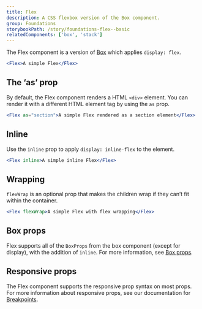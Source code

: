 ```yaml
---
title: Flex
description: A CSS flexbox version of the Box component.
group: Foundations
storybookPath: /story/foundations-flex--basic
relatedComponents: ['box', 'stack']
---
```


The Flex component is a version of [Box](/components/box) which applies `display: flex`.

```jsx live showCode
<Flex>A simple Flex</Flex>
```

## The ‘as’ prop

By default, the Flex component renders a HTML `<div>` element. You can render it with a different HTML element tag by using the `as` prop.

```jsx live showCode
<Flex as="section">A simple Flex rendered as a section element</Flex>
```

## Inline

Use the `inline` prop to apply `display: inline-flex` to the element.

```jsx live showCode
<Flex inline>A simple inline Flex</Flex>
```

## Wrapping

`flexWrap` is an optional prop that makes the children wrap if they can’t fit within the container.

```jsx live showCode
<Flex flexWrap>A simple Flex with flex wrapping</Flex>
```

## Box props

Flex supports all of the `BoxProps` from the box component (except for display), with the addition of `inline`. For more information, see [Box props](/components/box/code).

## Responsive props

The Flex component supports the responsive prop syntax on most props. For more information about responsive props, see our documentation for [Breakpoints](/foundations/tokens/breakpoints#responsive-design-in-code).
